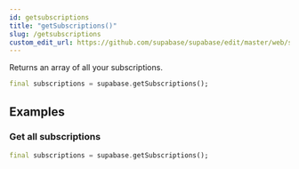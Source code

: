 ```yaml
---
id: getsubscriptions
title: "getSubscriptions()"
slug: /getsubscriptions
custom_edit_url: https://github.com/supabase/supabase/edit/master/web/spec/supabase_dart_v1_ref.yml
---
```



Returns an array of all your subscriptions.


```dart
final subscriptions = supabase.getSubscriptions();
```


















## Examples

### Get all subscriptions



```dart
final subscriptions = supabase.getSubscriptions();
```